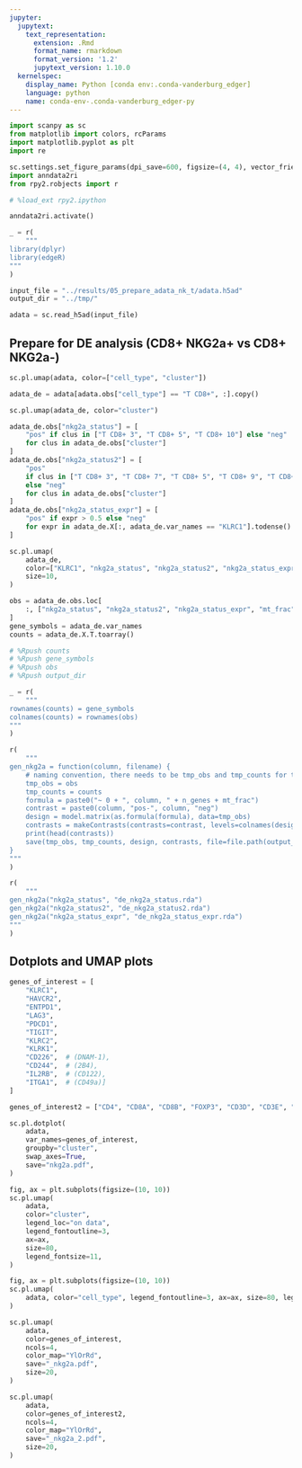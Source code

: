 ```yaml
---
jupyter:
  jupytext:
    text_representation:
      extension: .Rmd
      format_name: rmarkdown
      format_version: '1.2'
      jupytext_version: 1.10.0
  kernelspec:
    display_name: Python [conda env:.conda-vanderburg_edger]
    language: python
    name: conda-env-.conda-vanderburg_edger-py
---
```


```python
import scanpy as sc
from matplotlib import colors, rcParams
import matplotlib.pyplot as plt
import re

sc.settings.set_figure_params(dpi_save=600, figsize=(4, 4), vector_friendly=True)
import anndata2ri
from rpy2.robjects import r
```

```python
# %load_ext rpy2.ipython
```

```python
anndata2ri.activate()
```

```python
_ = r(
    """
library(dplyr)
library(edgeR)
"""
)
```

```python
input_file = "../results/05_prepare_adata_nk_t/adata.h5ad"
output_dir = "../tmp/"
```

```python
adata = sc.read_h5ad(input_file)
```

## Prepare for DE analysis (CD8+ NKG2a+ vs CD8+ NKG2a-)

```python
sc.pl.umap(adata, color=["cell_type", "cluster"])
```

```python
adata_de = adata[adata.obs["cell_type"] == "T CD8+", :].copy()
```

```python
sc.pl.umap(adata_de, color="cluster")
```

```python
adata_de.obs["nkg2a_status"] = [
    "pos" if clus in ["T CD8+ 3", "T CD8+ 5", "T CD8+ 10"] else "neg"
    for clus in adata_de.obs["cluster"]
]
adata_de.obs["nkg2a_status2"] = [
    "pos"
    if clus in ["T CD8+ 3", "T CD8+ 7", "T CD8+ 5", "T CD8+ 9", "T CD8+ 10"]
    else "neg"
    for clus in adata_de.obs["cluster"]
]
adata_de.obs["nkg2a_status_expr"] = [
    "pos" if expr > 0.5 else "neg"
    for expr in adata_de.X[:, adata_de.var_names == "KLRC1"].todense().A1
]
```

```python
sc.pl.umap(
    adata_de,
    color=["KLRC1", "nkg2a_status", "nkg2a_status2", "nkg2a_status_expr"],
    size=10,
)
```

```python
obs = adata_de.obs.loc[
    :, ["nkg2a_status", "nkg2a_status2", "nkg2a_status_expr", "mt_frac", "n_genes"]
]
gene_symbols = adata_de.var_names
counts = adata_de.X.T.toarray()
```

```python
# %Rpush counts
# %Rpush gene_symbols
# %Rpush obs
# %Rpush output_dir
```

```python
_ = r(
    """
rownames(counts) = gene_symbols
colnames(counts) = rownames(obs)
"""
)
```

```python
r(
    """
gen_nkg2a = function(column, filename) {
    # naming convention, there needs to be tmp_obs and tmp_counts for the downstream script. 
    tmp_obs = obs
    tmp_counts = counts
    formula = paste0("~ 0 + ", column, " + n_genes + mt_frac")
    contrast = paste0(column, "pos-", column, "neg")
    design = model.matrix(as.formula(formula), data=tmp_obs)
    contrasts = makeContrasts(contrasts=contrast, levels=colnames(design))
    print(head(contrasts))
    save(tmp_obs, tmp_counts, design, contrasts, file=file.path(output_dir, filename), compress=FALSE)
}
"""
)
```

```python
r(
    """
gen_nkg2a("nkg2a_status", "de_nkg2a_status.rda")
gen_nkg2a("nkg2a_status2", "de_nkg2a_status2.rda")
gen_nkg2a("nkg2a_status_expr", "de_nkg2a_status_expr.rda")
"""
)
```

## Dotplots and UMAP plots

```python
genes_of_interest = [
    "KLRC1",
    "HAVCR2",
    "ENTPD1",
    "LAG3",
    "PDCD1",
    "TIGIT",
    "KLRC2",
    "KLRK1",
    "CD226",  # (DNAM-1),
    "CD244",  # (2B4),
    "IL2RB",  # (CD122),
    "ITGA1",  # (CD49a)]
]
```

```python
genes_of_interest2 = ["CD4", "CD8A", "CD8B", "FOXP3", "CD3D", "CD3E", "CD3G", "NCAM1"]
```

```python
sc.pl.dotplot(
    adata,
    var_names=genes_of_interest,
    groupby="cluster",
    swap_axes=True,
    save="nkg2a.pdf",
)
```

```python
fig, ax = plt.subplots(figsize=(10, 10))
sc.pl.umap(
    adata,
    color="cluster",
    legend_loc="on data",
    legend_fontoutline=3,
    ax=ax,
    size=80,
    legend_fontsize=11,
)
```

```python
fig, ax = plt.subplots(figsize=(10, 10))
sc.pl.umap(
    adata, color="cell_type", legend_fontoutline=3, ax=ax, size=80, legend_fontsize=11
)
```

```python
sc.pl.umap(
    adata,
    color=genes_of_interest,
    ncols=4,
    color_map="YlOrRd",
    save="_nkg2a.pdf",
    size=20,
)
```

```python
sc.pl.umap(
    adata,
    color=genes_of_interest2,
    ncols=4,
    color_map="YlOrRd",
    save="_nkg2a_2.pdf",
    size=20,
)
```

```python

```
